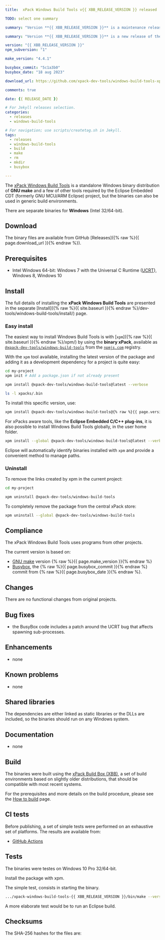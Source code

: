 ```yaml
---
title:  xPack Windows Build Tools v{{ XBB_RELEASE_VERSION }} released

TODO: select one summary

summary: "Version **{{ XBB_RELEASE_VERSION }}** is a maintenance release of the **xPack Windows Build Tools** package; it updates to the latest upstream Busybox."

summary: "Version **{{ XBB_RELEASE_VERSION }}** is a new release of the **xPack Windows Build Tools** package, following the make release."

version: "{{ XBB_RELEASE_VERSION }}"
npm_subversion: "1"

make_version: "4.4.1"

busybox_commit: "5c1a3b0"
busybox_date: "18 aug 2023"

download_url: https://github.com/xpack-dev-tools/windows-build-tools-xpack/releases/tag/v{{ XBB_RELEASE_VERSION }}/

comments: true

date: {{ RELEASE_DATE }}

# For Jekyll releases selection.
categories:
  - releases
  - windows-build-tools

# For navigation; use scripts/createtag.sh in Jekyll.
tags:
  - releases
  - windows-build-tools
  - build
  - make
  - rm
  - mkdir
  - busybox

---
```


The [xPack Windows Build Tools](https://xpack-dev-tools.github.io/windows-build-tools-xpack/)
is a standalone Windows binary distribution of
**GNU make** and a few of other tools required by the Eclipse Embedded CDT
(formerly GNU MCU/ARM Eclipse) project, but the binaries can also be used in
generic build environments.

There are separate binaries for **Windows** (Intel 32/64-bit).

## Download

The binary files are available from GitHub [Releases]({% raw %}{{ page.download_url }}{% endraw %}).

## Prerequisites

- Intel Windows 64-bit: Windows 7 with the Universal C Runtime
  ([UCRT](https://support.microsoft.com/en-us/topic/update-for-universal-c-runtime-in-windows-c0514201-7fe6-95a3-b0a5-287930f3560c)),
  Windows 8, Windows 10

## Install

The full details of installing the **xPack Windows Build Tools**
are presented in the separate
[Install]({% raw %}{{ site.baseurl }}{% endraw %}/dev-tools/windows-build-tools/install/) page.

### Easy install

The easiest way to install Windows Build Tools is with
[`xpm`]({% raw %}{{ site.baseurl }}{% endraw %}/xpm/)
by using the **binary xPack**, available as
[`@xpack-dev-tools/windows-build-tools`](https://www.npmjs.com/package/@xpack-dev-tools/windows-build-tools)
from the [`npmjs.com`](https://www.npmjs.com) registry.

With the `xpm` tool available, installing
the latest version of the package and adding it as
a development dependency for a project is quite easy:

```sh
cd my-project
xpm init # Add a package.json if not already present

xpm install @xpack-dev-tools/windows-build-tools@latest --verbose

ls -l xpacks/.bin
```

To install this specific version, use:

```sh
xpm install @xpack-dev-tools/windows-build-tools@{% raw %}{{ page.version }}.{{ page.npm_subversion }}{% endraw %} --verbose
```

For xPacks aware tools, like the **Eclipse Embedded C/C++ plug-ins**,
it is also possible to install Windows Build Tools globally, in the user home folder.

```sh
xpm install --global @xpack-dev-tools/windows-build-tools@latest --verbose
```

Eclipse will automatically
identify binaries installed with
`xpm` and provide a convenient method to manage paths.

### Uninstall

To remove the links created by xpm in the current project:

```sh
cd my-project

xpm uninstall @xpack-dev-tools/windows-build-tools
```

To completely remove the package from the central xPack store:

```sh
xpm uninstall --global @xpack-dev-tools/windows-build-tools
```

## Compliance

The xPack Windows Build Tools uses programs from other projects.

The current version is based on:

- [GNU make](https://ftpmirror.gnu.org/make/) version {% raw %}{{ page.make_version }}{% endraw %}
- [Busybox](https://github.com/rmyorston/busybox-w32), the {% raw %}{{ page.busybox_commit }}{% endraw %}
commit from {% raw %}{{ page.busybox_date }}{% endraw %}.

## Changes

There are no functional changes from original projects.

## Bug fixes

- the BusyBox code includes a patch around the UCRT bug that affects spawning
  sub-processes.

## Enhancements

- none

## Known problems

- none

## Shared libraries

The dependencies are either linked as static libraries or the
DLLs are included, so the binaries should run on any Windows system.

## Documentation

- none

## Build

The binaries were built using the
[xPack Build Box (XBB)](https://xpack.github.io/xbb/), a set
of build environments based on slightly older distributions, that should be
compatible with most recent systems.

For the prerequisites and more details on the build procedure, please see the
[How to build](https://github.com/xpack-dev-tools/windows-build-tools-xpack/blob/xpack/README-BUILD.md) page.

## CI tests

Before publishing, a set of simple tests were performed on an exhaustive
set of platforms. The results are available from:

- [GitHub Actions](https://github.com/xpack-dev-tools/windows-build-tools-xpack/actions/)

## Tests

The binaries were testes on Windows 10 Pro 32/64-bit.

Install the package with xpm.

The simple test, consists in starting the binary.

```sh
.../xpack-windows-build-tools-{{ XBB_RELEASE_VERSION }}/bin/make --version
```

A more elaborate test would be to run an Eclipse build.

## Checksums

The SHA-256 hashes for the files are:
